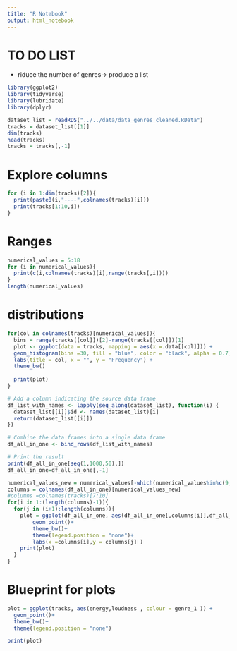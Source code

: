 ```yaml
---
title: "R Notebook"
output: html_notebook
---
```


# TO DO LIST
- riduce the number of genres-> produce a list

```r
library(ggplot2)
library(tidyverse)
library(lubridate)
library(dplyr)
```

```r
dataset_list = readRDS("../../data/data_genres_cleaned.RData")
tracks = dataset_list[[1]]
dim(tracks)
head(tracks)
tracks = tracks[,-1]
```


# Explore columns
```r
for (i in 1:dim(tracks)[2]){
  print(paste0(i,"----",colnames(tracks)[i]))
  print(tracks[1:10,i])
}
```
# Ranges
```r
numerical_values = 5:18
for (i in numerical_values){
  print(c(i,colnames(tracks)[i],range(tracks[,i])))
}
length(numerical_values)
```


# distributions
```r

for(col in colnames(tracks)[numerical_values]){
  bins = range(tracks[[col]])[2]-range(tracks[[col]])[1]
  plot <- ggplot(data = tracks, mapping = aes(x =.data[[col]])) +
  geom_histogram(bins =30, fill = "blue", color = "black", alpha = 0.7) +
  labs(title = col, x = "", y = "Frequency") +
  theme_bw()
  
  print(plot)
}

```

```r
# Add a column indicating the source data frame
df_list_with_names <- lapply(seq_along(dataset_list), function(i) {
  dataset_list[[i]]$id <- names(dataset_list)[i]
  return(dataset_list[[i]])
})

# Combine the data frames into a single data frame
df_all_in_one <- bind_rows(df_list_with_names)

# Print the result
print(df_all_in_one[seq(1,1000,50),])
df_all_in_one=df_all_in_one[,-1]
```



```r
numerical_values_new = numerical_values[-which(numerical_values%in%c(9,10))]
columns = colnames(df_all_in_one)[numerical_values_new]
#columns =colnames(tracks)[7:10]
for(i in 1:(length(columns)-1)){
  for(j in (i+1):length(columns)){
    plot = ggplot(df_all_in_one, aes(df_all_in_one[,columns[i]],df_all_in_one[,columns[j]] , colour = id )) + 
        geom_point()+
        theme_bw()+
        theme(legend.position = "none")+
        labs(x =columns[i],y = columns[j] )
    print(plot)
  }
}
```


# Blueprint for plots 
```r
plot = ggplot(tracks, aes(energy,loudness , colour = genre_1 )) + 
  geom_point()+
  theme_bw()+
  theme(legend.position = "none")

print(plot)
```










